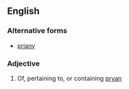 ==English==

===Alternative forms===
*[[priany]]

===Adjective===
{{en-adj}}

# {{Cornish}} Of, pertaining to, or containing [[pryan]]